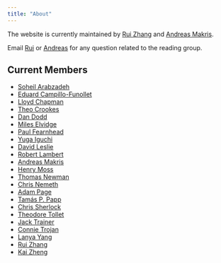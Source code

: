 ```yaml
---
title: "About"
---
```


The website is currently maintained by [Rui Zhang](https://shusheng3927.github.io/) and [Andreas Makris](https://www.linkedin.com/in/andreas-makris-41868b225/). 

Email [Rui](mailto:r.zhang26@lancaster.ac.uk) or [Andreas](mailto:a.makris@lancaster.ac.uk) for any question related to the reading group. 

## Current Members 

- [Soheil Arabzadeh](https://www.lancaster.ac.uk/maths/people/soheil-arabzadeh)
- [Eduard Campillo-Funollet](https://www.lancaster.ac.uk/maths/people/eduard-campillo-funollet)
- [Lloyd Chapman](https://www.lancaster.ac.uk/maths/people/lloyd-chapman)
- [Theo Crookes](https://www.lancaster.ac.uk/stor-i-student-sites/theo-crookes/)
- [Dan Dodd](https://www.lancaster.ac.uk/sci-tech/about-us/people/daniel-dodd)
- [Miles Elvidge](https://www.research.lancs.ac.uk/portal/en/people/miles-elvidge(4b25b20a-4773-47ee-a688-b093352c961e).html)
- [Paul Fearnhead](https://www.lancaster.ac.uk/maths/people/paul-fearnhead)
- [Yuga Iguchi](https://www.yugaiguchi.com)
- [David Leslie](https://www.lancaster.ac.uk/maths/people/david-leslie)
- [Robert Lambert](https://www.lancaster.ac.uk/stor-i-student-sites/robert-lambert/)
- [Andreas Makris](https://www.linkedin.com/in/andreas-makris-41868b225/)
- [Henry Moss](https://henrymoss.github.io)
- [Thomas Newman](https://www.lancaster.ac.uk/stor-i-student-sites/thomas-newman/)
- [Chris Nemeth](https://chris-nemeth.github.io/)
- [Adam Page](https://www.lancaster.ac.uk/stor-i-student-sites/adam-page/)
- [Tamás P. Papp](https://www.lancaster.ac.uk/stor-i-student-sites/tamas-papp/)
- [Chris Sherlock](https://chrisgsherlock.github.io/)
- [Theodore Tollet](https://www.lancaster.ac.uk/maths/people/theodore-tollet)
- [Jack Trainer](https://www.lancaster.ac.uk/stor-i/about-us/people/jack-trainer)
- [Connie Trojan](https://www.lancaster.ac.uk/stor-i-student-sites/connie-trojan/)
- [Lanya Yang](https://www.lancaster.ac.uk/stor-i-student-sites/lanya-yang/)
- [Rui Zhang](https://shusheng3927.github.io/)
- [Kai Zheng](https://www.lancaster.ac.uk/maths/people/kai-zheng)